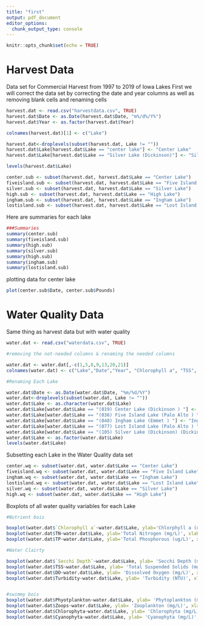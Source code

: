 ```yaml
---
title: "first"
output: pdf_document
editor_options: 
  chunk_output_type: console
---
```


```r
knitr::opts_chunk$set(echo = TRUE)
```

# Harvest Data
Data set for Commercial Harvest from 1997 to 2019 of Iowa Lakes
First we will correct the data set by correcting the date and year columns as well as removing blank cells and renaming cells

```r
harvest.dat <- read.csv("harvestdata.csv", TRUE)
harvest.dat$Date <- as.Date(harvest.dat$Date, "m%/d%/Y%")
harvest.dat$Year <- as.factor(harvest.dat$Year)

colnames(harvest.dat)[1] <- c("Lake")

harvest.dat<-droplevels(subset(harvest.dat, Lake != ""))
harvest.dat$Lake[harvest.dat$Lake == "center lake"] <- "Center Lake"
harvest.dat$Lake[harvest.dat$Lake == "Silver Lake (Dickinson)"] <- "Silver Lake"

levels(harvest.dat$Lake)
```

```r
center.sub <- subset(harvest.dat, harvest.dat$Lake == "Center Lake")
fiveisland.sub <- subset(harvest.dat, harvest.dat$Lake == "Five Island Lake")
silver.sub <- subset(harvest.dat, harvest.dat$Lake == "Silver Lake")
high.sub <- subset(harvest.dat, harvest.dat$Lake == "High Lake")
ingham.sub <- subset(harvest.dat, harvest.dat$Lake == "Ingham Lake")
lostisland.sub <- subset(harvest.dat, harvest.dat$Lake == "Lost Island Lake")

```

Here are summaries for each lake

```r
###Summaries
summary(center.sub)
summary(fiveisland.sub)
summary(high.sub)
summary(silver.sub)
summary(high.sub)
summary(ingham.sub)
summary(lostisland.sub)

```

plotting data for center lake
```r
plot(center.sub$Date, center.sub$Pounds)
```



# Water Quality Data

Same thing as harvest data but with water quality

```r
water.dat <- read.csv("waterdata.csv", TRUE)

#removing the not-needed columns & renaming the needed columns

water.dat <- water.dat[,-c(1,5,8,9,13,20,21)]
colnames(water.dat) <- c("Lake","Date","Year", "Chlorophyll a", "TSS", "TN", "TP", "TP Reactive", "Depth", "Secchi Depth", "Averge Temp", "Average pH", "DO Saturation", "DO", "Turbidity", "Phyotplankton", "Zoops", "Chlorophyta", "Cyanophyta")

#Renaming Each Lake

water.dat$Date <- as.Date(water.dat$Date, "%m/%d/%Y")
water.dat<-droplevels(subset(water.dat, Lake != ""))
water.dat$Lake <- as.character(water.dat$Lake)
water.dat$Lake[water.dat$Lake == "(019) Center Lake (Dickinson ) "] <- "Center Lake"
water.dat$Lake[water.dat$Lake == "(036) Five Island Lake (Palo Alto ) "] <- "Five Island Lake"
water.dat$Lake[water.dat$Lake == "(048) Ingham Lake (Emmet ) "] <- "Ingham Lake"
water.dat$Lake[water.dat$Lake == "(077) Lost Island Lake (Palo Alto ) "] <- "Lost Island Lake"
water.dat$Lake[water.dat$Lake == "(105) Silver Lake (Dickinson) (Dickinson ) "] <- "Silver Lake"
water.dat$Lake <- as.factor(water.dat$Lake)
levels(water.dat$Lake)

```

Subsetting each Lake in the Water Quality data set

```r

center.wq <- subset(water.dat, water.dat$Lake == "Center Lake")
fiveisland.wq <- subset(water.dat, water.dat$Lake == "Five Island Lake")
ingham.wq <- subset(water.dat, water.dat$Lake == "Ingham Lake")
lostisland.wq <- subset(water.dat, water.dat$Lake == "Lost Island Lake")
silver.wq <- subset(water.dat, water.dat$Lake == "Silver Lake")
high.wq <- subset(water.dat, water.dat$Lake == "High Lake")
```

Boxplots of all water quality variables for each Lake 

```r

#Nutrient bois

boxplot(water.dat$`Chlorophyll a`~water.dat$Lake, ylab='Chlorphyll a (ug/L)', xlab='Lake', main= 'Chlorphyll a Concentrations of Each Lake')
boxplot(water.dat$TN~water.dat$Lake, ylab='Total Nitrogen (mg/L)', xlab='Lake', main= 'Total Nitrogen Concentrations of Each Lake')
boxplot(water.dat$TP~water.dat$Lake, ylab='Total Phosphorous (ug/L)', xlab='Lake', main= 'Total Phosphorous Concentrations of Each Lake')

#Water Clairty

boxplot(water.dat$`Secchi Depth`~water.dat$Lake, ylab= 'Secchi Depth (m)', xlab= 'Lake', main = 'Secchi Depth of Each Lake')
boxplot(water.dat$TSS~water.dat$Lake, ylab= 'Total Suspended Solids (mg/L)', xlab= 'Lake', main = 'Total Suspended Solids of Each Lake')
boxplot(water.dat$DO~water.dat$Lake, ylab= 'Dissolved Oxygen (mg/L)', xlab= 'Lake', main = 'Dissolved Oxygen of Each Lake')
boxplot(water.dat$Turbidity~water.dat$Lake, ylab= 'Turbidity (NTU)', xlab= 'Lake', main = 'Turbidity of Each Lake')


#swimmy bois
boxplot(water.dat$Phyotplankton~water.dat$Lake, ylab= 'Phytoplankton (mg/L)', xlab= 'Lake', main = 'Phytoplankton Densities of Each Lake')
boxplot(water.dat$Zoops~water.dat$Lake, ylab= 'Zooplankton (mg/L)', xlab= 'Lake', main = 'Zooplankton Densities of Each Lake')
boxplot(water.dat$Chlorophyta~water.dat$Lake, ylab= 'Chlorophyta (mg/L)', xlab= 'Lake', main= 'Chlorophyta Densities of Each Lake')
boxplot(water.dat$Cyanophyta~water.dat$Lake, ylab= 'Cyanophyta (mg/L)', xlab= 'Lake', main= 'Cyanophyta Densities of Each Lake')

```